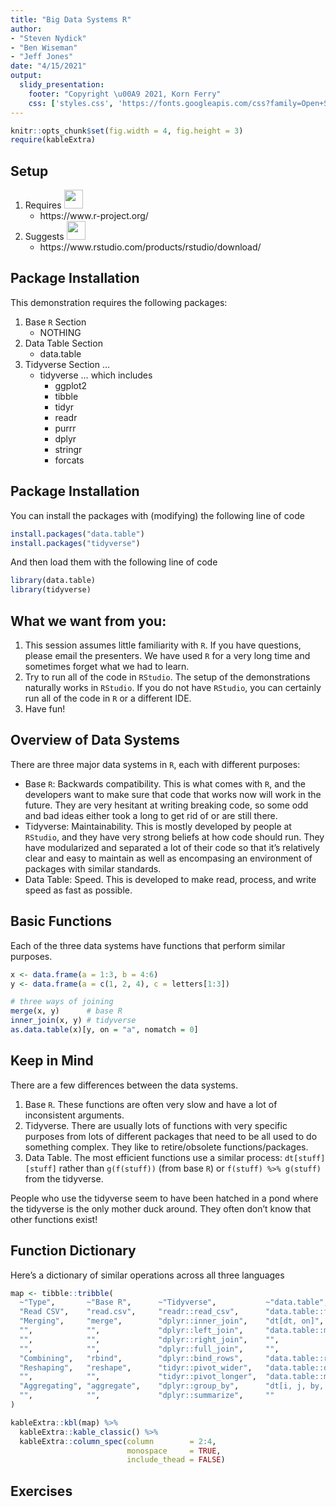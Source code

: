 ```yaml
---
title: "Big Data Systems R"
author:
- "Steven Nydick"
- "Ben Wiseman"
- "Jeff Jones"
date: "4/15/2021"
output:
  slidy_presentation:
    footer: "Copyright \u00A9 2021, Korn Ferry"
    css: ['styles.css', 'https://fonts.googleapis.com/css?family=Open+Sans']
---
```


```r
knitr::opts_chunk$set(fig.width = 4, fig.height = 3)
require(kableExtra)
```


## Setup

1. Requires <img src="https://www.r-project.org/Rlogo.png" height="30px;" />
    - https://www.r-project.org/
2. Suggests <img
             src="https://www.rstudio.com/wp-content/uploads/2016/09/RStudio-Logo-Blue-Gray-250.png"
             height="30px;" />
    - https://www.rstudio.com/products/rstudio/download/

## Package Installation

This demonstration requires the following packages:

1. Base `R` Section
    - NOTHING
2. Data Table Section
    - data.table
3. Tidyverse Section ...
    - tidyverse ... which includes
        - ggplot2
        - tibble
        - tidyr
        - readr
        - purrr
        - dplyr
        - stringr
        - forcats
    
## Package Installation

You can install the packages with (modifying) the following line of code

```r
install.packages("data.table")
install.packages("tidyverse")
```

And then load them with the following line of code

```r
library(data.table)
library(tidyverse)
```

## What we want from you:

1. This session assumes little familiarity with `R`. If you have questions,
   please email the presenters. We have used `R` for a very long time and
   sometimes forget what we had to learn.
2. Try to run all of the code in `RStudio`. The setup of the demonstrations
   naturally works in `RStudio`. If you do not have `RStudio`, you can certainly
   run all of the code in `R` or a different IDE.
4. Have fun!

## Overview of Data Systems

There are three major data systems in `R`, each with different purposes:

- Base `R`: Backwards compatibility. This is what comes with `R`, and the
  developers want to make sure that code that works now will work in the future.
  They are very hesitant at writing breaking code, so some odd and bad ideas
  either took a long to get rid of or are still there.
- Tidyverse: Maintainability. This is mostly developed by people at `RStudio`,
  and they have very strong beliefs at how code should run. They have modularized
  and separated a lot of their code so that it's relatively clear and easy
  to maintain as well as encompasing an environment of packages with similar
  standards.
- Data Table: Speed. This is developed to make read, process, and write speed as
  fast as possible.
  
## Basic Functions

Each of the three data systems have functions that perform similar purposes.

```r
x <- data.frame(a = 1:3, b = 4:6)
y <- data.frame(a = c(1, 2, 4), c = letters[1:3])

# three ways of joining
merge(x, y)      # base R
inner_join(x, y) # tidyverse
as.data.table(x)[y, on = "a", nomatch = 0]
```

## Keep in Mind

There are a few differences between the data systems.

1. Base `R`. These functions are often very slow and have a lot of inconsistent
   arguments.
2. Tidyverse. There are usually lots of functions with very specific purposes
   from lots of different packages that need to be all used to do something
   complex. They like to retire/obsolete functions/packages.
3. Data Table. The most efficient functions use a similar process:
   `dt[stuff][stuff]` rather than `g(f(stuff))` (from base `R`) or
   `f(stuff) %>% g(stuff)` from the tidyverse.
   
People who use the tidyverse seem to have been hatched in a pond where the
tidyverse is the only mother duck around. They often don't know that other
functions exist!

## Function Dictionary

Here's a dictionary of similar operations across all three languages

```r
map <- tibble::tribble(
  ~"Type",       ~"Base R",      ~"Tidyverse",           ~"data.table",
  "Read CSV",    "read.csv",     "readr::read_csv",      "data.table::fread",
  "Merging",     "merge",        "dplyr::inner_join",    "dt[dt, on]",
  "",            "",             "dplyr::left_join",     "data.table::merge",
  "",            "",             "dplyr::right_join",    "",
  "",            "",             "dplyr::full_join",     "",    
  "Combining",   "rbind",        "dplyr::bind_rows",     "data.table::rbindlist",
  "Reshaping",   "reshape",      "tidyr::pivot_wider",   "data.table::dcast",
  "",            "",             "tidyr::pivot_longer",  "data.table::melt",
  "Aggregating", "aggregate",    "dplyr::group_by",      "dt[i, j, by, .SDcols]",
  "",            "",             "dplyr::summarize",     ""
)

kableExtra::kbl(map) %>%
  kableExtra::kable_classic() %>%
  kableExtra::column_spec(column        = 2:4,
                          monospace     = TRUE,
                          include_thead = FALSE)
```


## Exercises
